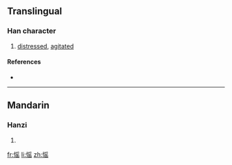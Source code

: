 ==Translingual==

===Han character===
{{Han char|rn=61|rad=心|as=10|sn=13|four=9707<sub>2</sub>|canj=心月人山 (PBOU)}}

# [[distressed]], [[agitated]]

====References====
* {{Han ref|kx=0396.160|dkj=10990|dj=0735.020|hdz=42338.090|uh=612E|ud=24878|bh=DD6C|bd=56684}}

----

==Mandarin==

===Hanzi===
{{cmn-hanzi|pin=[[yáo]] ([[yao2]])|wg=yao<sup>2</sup>}}

# {{defn|Mandarin|sort=心10}}

[[fr:愮]]
[[li:愮]]
[[zh:愮]]